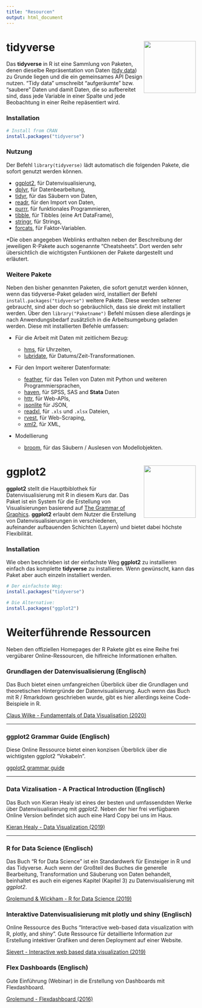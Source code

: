 ```yaml
---
title: "Resourcen"
output: html_document
---
```


# tidyverse <a href='https://tidyverse.tidyverse.org'><img src='https://raw.githubusercontent.com/tidyverse/tidyverse/master/man/figures/logo.png' align="right" height="138.5" /></a>

Das **tidyverse** in R ist eine Sammlung von Paketen, denen dieselbe Repräsentation
von Daten ([tidy data](https://vita.had.co.nz/papers/tidy-data.pdf)) zu Grunde liegen und die ein gemeinsames API Design 
nutzen. "Tidy data" umschreibt "aufgeräumte" bzw. "saubere" Daten und damit Daten, die so aufbereitet sind, dass jede Variable in einer Spalte und jede Beobachtung in einer Reihe repäsentiert wird.

### Installation

```r
# Install from CRAN
install.packages("tidyverse")
```

### Nutzung

Der Befehl `library(tidyverse)` lädt automatisch die folgenden Pakete, die 
sofort genutzt werden können.

* [ggplot2](https://ggplot2.tidyverse.org), für Datenvisualisierung,
* [dplyr](https://dplyr.tidyverse.org), für Datenbearbeitung,
* [tidyr](https://tidyr.tidyverse.org), für das Säubern von Daten,
* [readr](https://readr.tidyverse.org), für den Import von Daten,
* [purrr](https://purrr.tidyverse.org), für funktionales Programmieren,
* [tibble](https://tibble.tidyverse.org), für Tibbles (eine Art DataFrame),
* [stringr](https://github.com/tidyverse/stringr), für Strings,
* [forcats](https://github.com/hadley/forcats), für Faktor-Variablen.

*Die oben angegeben Weblinks enthalten neben der Beschreibung der jeweiligen R-Pakete auch sogenannte "Cheatsheets". Dort werden sehr übersichtlich die wichtigsten Funtkionen der Pakete dargestellt und erläutert. 

### Weitere Pakete

Neben den bisher genannten Paketen, die sofort genutzt werden können, wenn das
tidyverse-Paket geladen wird, installiert der Befehl 
`install.packages("tidyverse")` weitere Pakete. Diese werden seltener
gebraucht, sind aber doch so gebräuchlich, dass sie direkt mit installiert 
werden. Über den `library("Paketname")` Befehl müssen diese allerdings je nach
Anwendungsbedarf zusätzlich in die Arbeitsumgebung geladen werden. Diese
mit installierten Befehle umfassen:

*   Für die Arbeit mit Daten mit zeitlichem Bezug:

    * [hms](https://github.com/rstats-db/hms), für Uhrzeiten,
    * [lubridate](https://github.com/tidyverse/lubridate), für Datums/Zeit-Transformationen.
    
*   Für den Import weiterer Datenformate:

    * [feather](https://github.com/wesm/feather), für das Teilen von Daten mit Python und weiteren Programmiersprachen,
    * [haven](https://github.com/tidyverse/haven), für SPSS, SAS and **Stata** Daten
    * [httr](https://github.com/r-lib/httr), für Web-APIs,
    * [jsonlite](https://github.com/jeroen/jsonlite) für JSON,
    * [readxl](https://github.com/tidyverse/readxl), für `.xls` und `.xlsx` Dateien,
    * [rvest](https://github.com/tidyverse/rvest), für Web-Scraping,
    * [xml2](https://github.com/r-lib/xml2), für XML,

*   Modellierung

    * [broom](https://github.com/tidymodels/broom), für das Säubern / Auslesen von Modellobjekten.
    
# ggplot2 <a href='https://ggplot2.tidyverse.org'><img src='https://raw.githubusercontent.com/tidyverse/ggplot2/master/man/figures/logo.png' align="right" height="138.5" /></a>

**ggplot2** stellt die Hauptbiblothek für Datenvisualisierung mit R in diesem 
Kurs dar. Das Paket ist ein System für die Erstellung von Visualisierungen 
basierend auf [The Grammar of Graphics](https://www.amazon.com/Grammar-Graphics-Statistics-Computing/dp/0387245448/ref=as_li_ss_tl?ie=UTF8&qid=1477928463&sr=8-1&keywords=the+grammar+of+graphics&linkCode=sl1&tag=ggplot2-20&linkId=f0130e557161b83fbe97ba0e9175c431). **ggplot2** erlaubt dem Nutzer die Erstellung von Datenvisualisierungen 
in verschiedenen, aufeinander aufbauenden Schichten (Layern) und bietet dabei höchste 
Flexibilität.

### Installation

Wie oben beschrieben ist der einfachste Weg **ggplot2** zu installieren einfach 
das komplette **tidyverse** zu installieren. Wenn gewünscht, kann das Paket 
aber auch einzeln installiert werden.

```r
# Der einfachste Weg:
install.packages("tidyverse")

# Die Alternative:
install.packages("ggplot2")

```

# Weiterführende Ressourcen 

Neben den offiziellen Homepages der R Pakete gibt es eine Reihe frei vergübarer
Online-Ressourcen, die hiflreiche Informationen erhalten.

### Grundlagen der Datenvisualisierung (Englisch)

Das Buch bietet einen umfangreichen Überblick über die Grundlagen und theoretischen Hintergründe der Datenvisualisierung. Auch wenn das Buch mit R / Rmarkdown geschrieben wurde, gibt es hier allerdings keine Code-Beispiele in R.

[Claus Wilke - Fundamentals of Data Visualisation (2020)](https://clauswilke.com/dataviz/)

____

### ggplot2 Grammar Guide (Englisch)

Diese Online Ressource bietet einen konzisen Überblick über die wichtigsten ggplot2 "Vokabeln". 

[ggplot2 grammar guide](https://evamaerey.github.io/ggplot2_grammar_guide/about)

___

### Data Vizalisation - A Practical Introduction (Englisch)

Das Buch von Kieran Healy ist eines der besten und umfassendsten Werke
über Datenvisualisierung mit *ggplot2*. Neben der hier frei verfügbaren
Online Version befindet sich auch eine Hard Copy bei uns im Haus.

[Kieran Healy - Data Visualization (2019)](https://socviz.co/)

____

### R for Data Science (Englisch)

Das Buch "R for Data Science"  ist ein Standardwerk für Einsteiger in R und das Tidyverse. Auch wenn der Großteil des Buches die generelle Bearbeitung, Transformation und Säuberung von Daten behandelt, beinhaltet es auch ein eigenes Kapitel (Kapitel 3) zu Datenvisualisierung mit *ggplot2*.

[Grolemund & Wickham - R for Data Science (2019)](https://r4ds.had.co.nz/data-visualisation.html)

### Interaktive Datenvisualisierung mit plotly und shiny (Englisch)

Online Ressource des Buchs "Interactive web-based data visualization with R,
plotly, and shiny". Gute Ressource für detaillierte Information zur Erstellung
intektiver Grafiken und deren Deployment auf einer Website. 

[Sievert - Interactive web based data visualization (2019)](https://plotly-r.com/index.html)

### Flex Dashboards (Englisch)

Gute Einführung (Webinar) in die Erstellung von Dashboards mit Flexdashboard.

[Grolemund - Flexdashboard (2016)](https://rstudio.com/resources/webinars/introducing-flexdashboards/)


